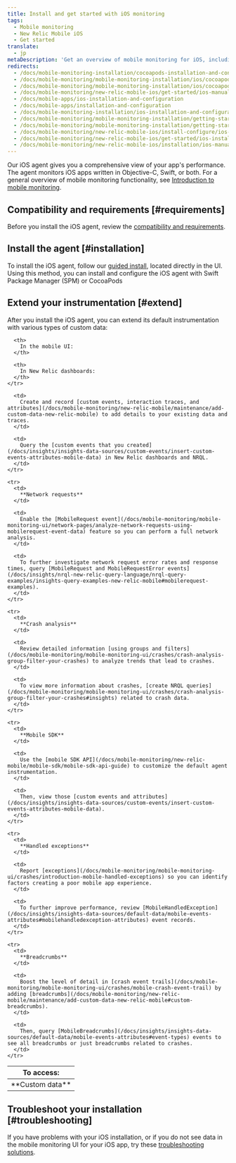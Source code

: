 ```yaml
---
title: Install and get started with iOS monitoring
tags:
  - Mobile monitoring
  - New Relic Mobile iOS
  - Get started
translate:
  - jp
metaDescription: 'Get an overview of mobile monitoring for iOS, including installation, compatibility, and troubleshooting information.'
redirects:
  - /docs/mobile-monitoring-installation/cocoapods-installation-and-configuration
  - /docs/mobile-monitoring/mobile-monitoring-installation/ios/cocoapods-installation-and-configuration
  - /docs/mobile-monitoring/mobile-monitoring-installation/ios/cocoapods-installation-configuration
  - /docs/mobile-monitoring/new-relic-mobile-ios/get-started/ios-manual-installation 
  - /docs/mobile-apps/ios-installation-and-configuration
  - /docs/mobile-apps/installation-and-configuration
  - /docs/mobile-monitoring-installation/ios-installation-and-configuration
  - /docs/mobile-monitoring/mobile-monitoring-installation/getting-started/ios-installation-and-configuration
  - /docs/mobile-monitoring/mobile-monitoring-installation/getting-started/ios-installation-configuration
  - /docs/mobile-monitoring/new-relic-mobile-ios/install-configure/ios-installation-configuration
  - /docs/mobile-monitoring/new-relic-mobile-ios/get-started/ios-installation-configuration 
  - /docs/mobile-monitoring/new-relic-mobile-ios/installation/ios-manual-installation
---
```


Our iOS agent gives you a comprehensive view of your app's performance. The agent monitors iOS apps written in Objective-C, Swift, or both. For a general overview of mobile monitoring functionality, see [Introduction to mobile monitoring](/docs/mobile-monitoring/new-relic-mobile/getting-started/introduction-new-relic-mobile).

## Compatibility and requirements [#requirements]

Before you install the iOS agent, review the [compatibility and requirements](/docs/mobile-monitoring/new-relic-mobile-ios/get-started/new-relic-ios-compatibility-requirements).

## Install the agent [#installation]

To install the iOS agent, follow our [guided install](https://onenr.io/0qwLv87gkj5), located directly in the UI. Using this method, you can install and configure the iOS agent with Swift Package Manager (SPM) or CocoaPods


## Extend your instrumentation [#extend]

After you install the iOS agent, you can extend its default instrumentation with various types of custom data:

<table>
  <thead>
    <tr>
      <th style={{ width: "125px" }}>
        To access:
      </th>

      <th>
        In the mobile UI:
      </th>

      <th>
        In New Relic dashboards:
      </th>
    </tr>
  </thead>

  <tbody>
    <tr>
      <td>
        **Custom data**
      </td>

      <td>
        Create and record [custom events, interaction traces, and attributes](/docs/mobile-monitoring/new-relic-mobile/maintenance/add-custom-data-new-relic-mobile) to add details to your existing data and traces.
      </td>

      <td>
        Query the [custom events that you created](/docs/insights/insights-data-sources/custom-events/insert-custom-events-attributes-mobile-data) in New Relic dashboards and NRQL.
      </td>
    </tr>

    <tr>
      <td>
        **Network requests**
      </td>

      <td>
        Enable the [MobileRequest event](/docs/mobile-monitoring/mobile-monitoring-ui/network-pages/analyze-network-requests-using-mobilerequest-event-data) feature so you can perform a full network analysis.
      </td>

      <td>
        To further investigate network request error rates and response times, query [MobileRequest and MobileRequestError events](/docs/insights/nrql-new-relic-query-language/nrql-query-examples/insights-query-examples-new-relic-mobile#mobilerequest-examples).
      </td>
    </tr>

    <tr>
      <td>
        **Crash analysis**
      </td>

      <td>
        Review detailed information [using groups and filters](/docs/mobile-monitoring/mobile-monitoring-ui/crashes/crash-analysis-group-filter-your-crashes) to analyze trends that lead to crashes.
      </td>

      <td>
        To view more information about crashes, [create NRQL queries](/docs/mobile-monitoring/mobile-monitoring-ui/crashes/crash-analysis-group-filter-your-crashes#insights) related to crash data.
      </td>
    </tr>

    <tr>
      <td>
        **Mobile SDK**
      </td>

      <td>
        Use the [mobile SDK API](/docs/mobile-monitoring/new-relic-mobile/mobile-sdk/mobile-sdk-api-guide) to customize the default agent instrumentation.
      </td>

      <td>
        Then, view those [custom events and attributes](/docs/insights/insights-data-sources/custom-events/insert-custom-events-attributes-mobile-data).
      </td>
    </tr>

    <tr>
      <td>
        **Handled exceptions**
      </td>

      <td>
        Report [exceptions](/docs/mobile-monitoring/mobile-monitoring-ui/crashes/introduction-mobile-handled-exceptions) so you can identify factors creating a poor mobile app experience.
      </td>

      <td>
        To further improve performance, review [MobileHandledException](/docs/insights/insights-data-sources/default-data/mobile-events-attributes#mobilehandledexception-attributes) event records.
      </td>
    </tr>

    <tr>
      <td>
        **Breadcrumbs**
      </td>

      <td>
        Boost the level of detail in [crash event trails](/docs/mobile-monitoring/mobile-monitoring-ui/crashes/mobile-crash-event-trail) by adding [breadcrumbs](/docs/mobile-monitoring/new-relic-mobile/maintenance/add-custom-data-new-relic-mobile#custom-breadcrumbs).
      </td>

      <td>
        Then, query [MobileBreadcrumbs](/docs/insights/insights-data-sources/default-data/mobile-events-attributes#event-types) events to see all breadcrumbs or just breadcrumbs related to crashes.
      </td>
    </tr>
  </tbody>
</table>

## Troubleshoot your installation [#troubleshooting]

If you have problems with your iOS installation, or if you do not see data in the mobile monitoring UI for your iOS app, try these [troubleshooting solutions](/docs/mobile-monitoring/new-relic-mobile-ios/troubleshoot/no-data-appears-ios).

